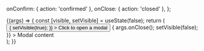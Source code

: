 
<Meta title="Components/Modal/ModalQuestion" />

  onConfirm: { action: 'confirmed' },
  onClose: { action: 'closed' },
};

<Canvas>
  <Story
    name="Default"
    args={{
      title: 'Question modal',
      confirmTitle: 'Ok',
      cancelTitle: 'Cancel',
      visible: false,
    }}
    argTypes={commonArgTypes}
  >
    {(args) => {
      const [visible, setVisible] = useState(false);
      return (
        <div>
          <Button
            onClick={() => {
              setVisible(true);
            }}
          >
            Click to open a modal
          </Button>
          <ModalQuestion
            {...args}
            visible={visible}
            onClose={() => {
              args.onClose();
              setVisible(false);
            }}
          >
            Modal content
          </ModalQuestion>
        </div>
      );
    }}
  </Story>
</Canvas>

<ArgsTable story="Default" />
